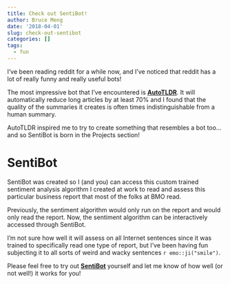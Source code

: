 ```yaml
---
title: Check out SentiBot!
author: Bruce Meng
date: '2018-04-01'
slug: check-out-sentibot
categories: []
tags:
  - fun
---
```


I've been reading reddit for a while now, and I've noticed that reddit has a lot of really funny and really useful bots!

The most impressive bot that I've encountered is **[AutoTLDR](https://www.reddit.com/r/autotldr/comments/31b9fm/faq_autotldr_bot/)**. It will automatically reduce long articles by at least 70% and I found that the quality of the summaries it creates is often times indistinguishable from a human summary.

AutoTLDR inspired me to try to create something that resembles a bot too... and so SentiBot is born in the Projects section!

# SentiBot

SentiBot was created so I (and you) can access this custom trained sentiment analysis algorithm I created at work to read and assess this particular business report that most of the folks at BMO read. 

Previously, the sentiment algorithm would only run on the report and would only read the report. Now, the sentiment algorithm can be interactively accessed through SentiBot.

I'm not sure how well it will assess on all Internet sentences since it was trained to specifically read one type of report, but I've been having fun subjecting it to all sorts of weird and wacky sentences `r emo::ji("smile")`.

Please feel free to try out **[SentiBot](URL)** yourself and let me know of how well (or not well!) it works for you!